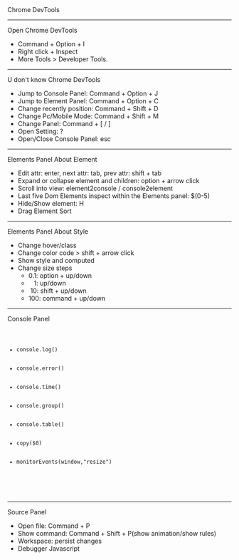 

<Invert>
    <Heading>Chrome DevTools</Heading>
</Invert>

---
<Invert>
    <Heading>Open Chrome DevTools</Heading>
    <ul>
        <li>Command + Option + I</li>
        <li>Right click + Inspect</li>
        <li>More Tools > Developer Tools.</li>
    </ul>
</Invert>

---
<Invert>
    <Heading>U don't know Chrome DevTools</Heading>
    <ul>
        <li>Jump to Console Panel: Command + Option + J </li>
        <li>Jump to Element Panel: Command + Option + C</li>
        <li>Change recently position: Command + Shift + D</li>
        <li>Change Pc/Mobile Mode: Command + Shift + M</li>
        <li>Change Panel: Command + [ / ]</li>
        <li>Open Setting: ?</li>
        <li>Open/Close Console Panel: esc</li>
    </ul>
</Invert>

---
<Invert>
    <Heading>Elements Panel About Element</Heading>
    <ul>
        <li>Edit attr: enter, next attr: tab, prev attr: shift + tab</li>
        <li>Expand or collapse element and children: option + arrow click</li>
        <li>Scroll into view: element2console / console2element</li>
        <li>Last five Dom Elements inspect within the Elements panel: $(0-5)</li>
        <li>Hide/Show element: H</li>
        <li>Drag Element Sort</li>
    </ul>
</Invert>

---
<Invert>
    <Heading>Elements Panel About Style</Heading>
    <ul>
        <li>Change hover/class</li>
        <li>Change color code > shift + arrow click</li>
        <li>Show style and computed</li>
        <li>
            Change size steps
            <ul>
                <li>0.1: option + up/down</li>
                <li>&nbsp;&nbsp;&nbsp;1: up/down</li>
                <li>&nbsp;10: shift + up/down</li>
                <li>100: command + up/down</li>
            </ul>
        </li>
    </ul>
</Invert>

---
<Invert>
    <Heading>Console Panel</Heading>
    <code>
        <ul>
            <li>console.log()</li>
            <li>console.error()</li>
            <li>console.time()</li>
            <li>console.group()</li>
            <li>console.table()</li>
            <li>copy($0)</li>
            <li>monitorEvents(window,"resize")</li>
        </ul>
    </code>
</Invert>

---
<Invert>
    <Heading>Source Panel</Heading>
    <ul>
        <li>Open file: Command + P</li>
        <li>Show command: Command + Shift + P(show animation/show rules)</li>
        <li>Workspace: persist changes</li>
        <li>Debugger Javascript</li>
    </ul>
</Invert>
